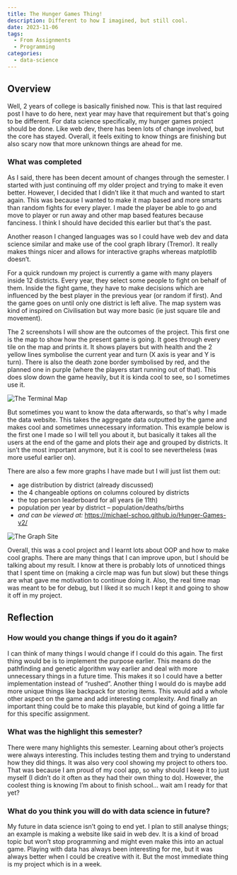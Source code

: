 ```yaml
---
title: The Hunger Games Thing!
description: Different to how I imagined, but still cool.
date: 2023-11-06
tags:
  - From Assignments
  - Programming
categories:
  - data-science
---
```


## Overview

Well, 2 years of college is basically finished now. This is that last required post I have to do here, next year may have that requirement but that's going to be different. For data science specifically, my hunger games project should be done. Like web dev, there has been lots of change involved, but the core has stayed. Overall, it feels exiting to know things are finishing but also scary now that more unknown things are ahead for me.

### What was completed

As I said, there has been decent amount of changes through the semester. I started with just continuing off my older project and trying to make it even better. However, I decided that I didn’t like it that much and wanted to start again. This was because I wanted to make it map based and more smarts than random fights for every player. I made the player be able to go and move to player or run away and other map based features because fanciness. I think I should have decided this earlier but that's the past.

Another reason I changed languages was so I could have web dev and data science similar and make use of the cool graph library (Tremor). It really makes things nicer and allows for interactive graphs whereas matplotlib doesn’t.

For a quick rundown my project is currently a game with many players inside 12 districts. Every year, they select some people to fight on behalf of them. Inside the fight game, they have to make decisions which are influenced by the best player in the previous year (or random if first). And the game goes on until only one district is left alive. The map system was kind of inspired on Civilisation but way more basic (ie just square tile and movement).

The 2 screenshots I will show are the outcomes of the project. This first one is the map to show how the present game is going. It goes through every tile on the map and prints it. It shows players but with health and the 2 yellow lines symbolise the current year and turn (X axis is year and Y is turn). There is also the death zone border symbolised by red, and the planned one in purple (where the players start running out of that). This does slow down the game heavily, but it is kinda cool to see, so I sometimes use it.

![The Terminal Map](./terminal-map.png)

But sometimes you want to know the data afterwards, so that's why I made the data website. This takes the aggregate data outputted by the game and makes cool and sometimes unnecessary information. This example below is the first one I made so I will tell you about it, but basically it takes all the users at the end of the game and plots their age and grouped by districts. It isn’t the most important anymore, but it is cool to see nevertheless (was more useful earlier on).

There are also a few more graphs I have made but I will just list them out:

- age distribution by district (already discussed)
- the 4 changeable options on columns coloured by districts
- the top person leaderboard for all years (ie 11th)
- population per year by district – population/deaths/births
- *and can be viewed at:* https://michael-schoo.github.io/Hunger-Games-v2/

![The Graph Site](./graph-site.png)

Overall, this was a cool project and I learnt lots about OOP and how to make cool graphs. There are many things that I can improve upon, but I should be talking about my result. I know at there is probably lots of unnoticed things that I spent time on (making a circle map was fun but slow) but these things are what gave me motivation to continue doing it. Also, the real time map was meant to be for debug, but I liked it so much I kept it and going to show it off in my project. 

## Reflection

### How would you change things if you do it again?

I can think of many things I would change if I could do this again. The first thing would be is to implement the purpose earlier. This means do the pathfinding and genetic algorithm way earlier and deal with more unnecessary things in a future time. This makes it so I could have a better implementation instead of “rushed”. Another thing I would do is maybe add more unique things like backpack for storing items. This would add a whole other aspect on the game and add interesting complexity. And finally an important thing could be to make this playable, but kind of going a little far for this specific assignment.

### What was the highlight this semester?

There were many highlights this semester. Learning about other’s projects were always interesting. This includes testing them and trying to understand how they did things. It was also very cool showing my project to others too. That was because I am proud of my cool app, so why should I keep it to just myself (I didn’t do it often as they had their own thing to do). However, the coolest thing is knowing I’m about to finish school… wait am I ready for that yet?

### What do you think you will do with data science in future?

My future in data science isn’t going to end yet. I plan to still analyse things; an example is making a website like said in web dev. It is a kind of broad topic but won’t stop programming and might even make this into an actual game. Playing with data has always been interesting for me, but it was always better when I could be creative with it. But the most immediate thing is my project which is in a week.